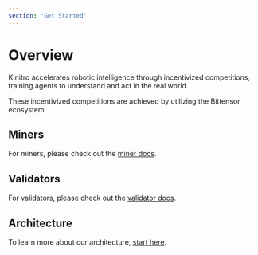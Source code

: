 ```yaml
---
section: 'Get Started'
---
```


# Overview

Kinitro accelerates robotic intelligence through incentivized competitions, training agents to understand and act in the real world.

These incentivized competitions are achieved by utilizing the Bittensor ecosystem

## Miners

For miners, please check out the [miner docs](./miner.md).

## Validators

For validators, please check out the [validator docs](./validator.md).

## Architecture

To learn more about our architecture, [start here](./architecture/introduction.md).
